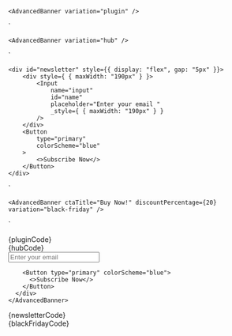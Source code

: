 
    <AdvancedBanner variation="plugin" />
`

    <AdvancedBanner variation="hub" />
`

    <div id="newsletter" style={{ display: "flex", gap: "5px" }}>
        <div style={ { maxWidth: "190px" } }>
            <Input 
                name="input" 
                id="name" 
                placeholder="Enter your email " 
                _style={ { maxWidth: "190px" } } 
            />
        </div>
        <Button 
            type="primary" 
            colorScheme="blue"
        >
            <>Subscribe Now</>
        </Button>
    </div>
`

    <AdvancedBanner ctaTitle="Buy Now!" discountPercentage={20} variation="black-friday" />
`

<Section title="General Plugins" contained={true} style={{ paddingRight: 0, paddingLeft: 0 }}>
  <Preview wrapper={true}>
    <AdvancedBanner variation="plugin" />
  </Preview>

  <Snippet language="js">
    {pluginCode}
  </Snippet>
</Section>

<Section title="Hub" contained={true} style={{ paddingRight: 0, paddingLeft: 0 }}>
  <Preview wrapper={true}>
    <AdvancedBanner variation="hub" />
  </Preview>

  <Snippet language="js">
    {hubCode}
  </Snippet>
</Section>

<Section title="Newsletter" contained={true} style={{ paddingRight: 0, paddingLeft: 0 }}>
  <Preview wrapper={true}>
    <AdvancedBanner variation="newsletter">
      <div id="newsletter" style={{ display: "flex", gap: "5px" }}>
        <div id="newsletter-input" style={ { maxWidth: "190px" } }>
          <Input name="input" id="name" placeholder="Enter your email" />
        </div>

        <Button type="primary" colorScheme="blue">
          <>Subscribe Now</>
        </Button>
      </div>
    </AdvancedBanner>
  </Preview>

  <Snippet language="js">
    {newsletterCode}
  </Snippet>
</Section>

<Section title="Black Friday" contained={true} style={{ paddingRight: 0, paddingLeft: 0 }}>
  <Preview wrapper={true}>
    <AdvancedBanner ctaTitle="Buy Now!" discountPercentage={20} variation="black-friday" />
  </Preview>

  <Snippet language="js">
    {blackFridayCode}
  </Snippet>
</Section>
